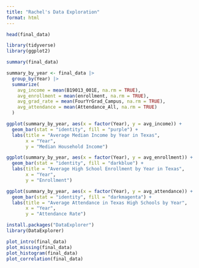 ```yaml
---
title: "Rachel's Data Exploration"
format: html
---
```



```r
head(final_data)
```
```r
library(tidyverse)
library(ggplot2)
```
```r
summary(final_data)
```
```r
summary_by_year <- final_data |>
  group_by(Year) |>
  summarize(
    avg_income = mean(B19013_001E, na.rm = TRUE),
    avg_enrollment = mean(enrollment, na.rm = TRUE),
    avg_grad_rate = mean(FourYrGrad_Campus, na.rm = TRUE),
    avg_attendance = mean(Attendance_All, na.rm = TRUE)
  )
```

```r
ggplot(summary_by_year, aes(x = factor(Year), y = avg_income)) +
  geom_bar(stat = "identity", fill = "purple") +
  labs(title = "Average Median Income by Year in Texas",
       x = "Year",
       y = "Median Household Income")
```
```r
ggplot(summary_by_year, aes(x = factor(Year), y = avg_enrollment)) +
  geom_bar(stat = "identity", fill = "darkblue") +
  labs(title = "Average High School Enrollment by Year in Texas",
       x = "Year",
       y = "Enrollment")
```

```r
ggplot(summary_by_year, aes(x = factor(Year), y = avg_attendance)) +
  geom_bar(stat = "identity", fill = "darkmagenta") +
  labs(title = "Average Attendance in Texas High Schools by Year",
       x = "Year",
       y = "Attendance Rate")
```

```r
install.packages("DataExplorer")
library(DataExplorer)
```
```r
plot_intro(final_data)
plot_missing(final_data)
plot_histogram(final_data)      
plot_correlation(final_data)
```

